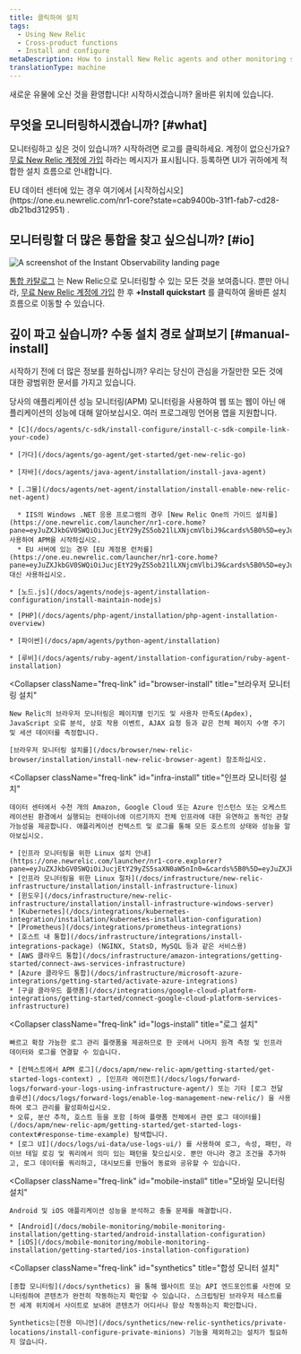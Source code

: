 ```yaml
---
title: 클릭하여 설치
tags:
  - Using New Relic
  - Cross-product functions
  - Install and configure
metaDescription: How to install New Relic agents and other monitoring solutions.
translationType: machine
---
```



새로운 유물에 오신 것을 환영합니다! 시작하시겠습니까? 올바른 위치에 있습니다.

## 무엇을 모니터링하시겠습니까? [#what]

모니터링하고 싶은 것이 있습니까? 시작하려면 로고를 클릭하세요. 계정이 없으신가요? [무료 New Relic 계정에 가입](https://newrelic.com/signup) 하라는 메시지가 표시됩니다. 등록하면 UI가 귀하에게 적합한 설치 흐름으로 안내합니다.

<Callout variant="important">
  EU 데이터 센터에 있는 경우 여기에서 [시작하십시오](https://one.eu.newrelic.com/nr1-core?state=cab9400b-31f1-fab7-cd28-db21bd312951) .
</Callout>

<TechTileGrid>
  <TechTile
    name="Android agent"
    icon="logo-android-color"
    to="https://one.newrelic.com/nr1-core/mobile-redirectors/mobile-new-application?state=33395854-87f5-42c3-ba66-c5139ffe9603"
  />

  <TechTile
    name="Amazon Web Services"
    icon="logo-aws"
    to="https://one.newrelic.com/infra/aws?state=0a9c6fc2-0927-48b0-3b7e-2a96e21d4810"
  />

  <TechTile
    name="Azure"
    icon="logo-azure"
    to="https://one.newrelic.com/infra/azure?state=8d86c76a-438c-08fd-be00-da0cd677f2c3"
  />

  <TechTile
    name="Browser agent"
    icon="logo-javascript"
    to="https://one.newrelic.com/nr1-core/browser-redirectors/browser-new-application"
  />

  <TechTile
    name="C SDK"
    icon="logo-c"
    to="https://one.newrelic.com/nr1-core?state=af6becca-be1e-7436-bfaf-6d953ecb6d17"
  />

  <TechTile
    name="Go agent"
    icon="logo-go"
    to="https://one.newrelic.com/nr1-core?state=0545168b-2b10-a80e-e884-e4012df58a54"
  />

  <TechTile
    name="Google Cloud Platform"
    icon="logo-gcloud"
    to="https://one.newrelic.com/infra/gcp?state=60f11f74-debe-a0ad-5dd2-bff8d86703dd"
  />

  <TechTile
    name="Infrastructure agent (Linux)"
    icon="logo-linux"
    to="https://one.newrelic.com/nr1-core?state=d063cbfb-5560-af73-4090-ca6cc1b4f27d"
  />

  <TechTile
    name="Infrastructure agent (Windows)"
    icon="logo-windows"
    to="https://one.newrelic.com/nr1-core?state=daa25c4e-f92e-7ae4-fe98-ab6e242567cb"
  />

  <TechTile
    name="iOS agent (XCFramework)"
    icon="logo-apple-color"
    to="https://one.newrelic.com/nr1-core/mobile-redirectors/mobile-new-application?state=0fcb563f-3bd9-5e9c-3c55-7555b9c2c764"
  />

  <TechTile
    name="Java agent"
    icon="logo-java"
    to="https://one.newrelic.com/nr1-core?state=c64efd1c-9107-c4d0-21c0-2b1d859a2231"
  />

  <TechTile
    name="Kubernetes integration"
    icon="logo-kubernetes"
    to="https://one.newrelic.com/nr1-core?state=5e7b815e-dd67-f0b1-39da-e2e3024e8637"
  />

  <TechTile
    name="Logs"
    icon="logo-newrelic"
    to="https://one.newrelic.com/nr1-core?state=dd53dfff-6107-6a5c-6f7e-e4f73efdc828"
  />

  <TechTile
    name=".NET agent"
    icon="logo-dotnet"
    to="https://one.newrelic.com/nr1-core?state=abd2b6e8-1742-cabf-ffab-f3bba2804149"
  />

  <TechTile
    name="Node.js agent"
    icon="logo-nodejs"
    to="https://one.newrelic.com/nr1-core?state=65cc8ebd-2c1f-2756-44c4-aed0a37d67c8"
  />

  <TechTile
    name="PHP agent"
    icon="logo-php"
    to="https://one.newrelic.com/nr1-core?state=ea8c1b2b-a8ab-b9e7-13b7-5f8db05848ff"
  />

  <TechTile
    name="Python agent"
    icon="logo-python"
    to="https://one.newrelic.com/nr1-core?state=754ab217-ad1d-a3d6-22a5-8d354c7709a5"
  />

  <TechTile
    name="Ruby agent"
    icon="logo-ruby"
    to="https://one.newrelic.com/nr1-core?state=bca86cc6-7cca-88e9-d4d6-1a3b7e0c1b78"
  />
</TechTileGrid>

## 모니터링할 더 많은 통합을 찾고 싶으십니까? [#io]

<img
  title="Instant observability landing page"
  alt="A screenshot of the Instant Observability landing page"
  src={installNrQuick}
/>

[통합 카탈로그](https://newrelic.com/instant-observability/) 는 New Relic으로 모니터링할 수 있는 모든 것을 보여줍니다. 뿐만 아니라, [무료 New Relic 계정에 가입](https://newrelic.com/signup) 한 후 **+Install quickstart** 를 클릭하여 올바른 설치 흐름으로 이동할 수 있습니다.

## 깊이 파고 싶습니까? 수동 설치 경로 살펴보기 [#manual-install]

시작하기 전에 더 많은 정보를 원하십니까? 우리는 당신이 관심을 가질만한 모든 것에 대한 광범위한 문서를 가지고 있습니다.

<CollapserGroup>
  <Collapser
    className="freq-link"
    id="apm-install"
    title="APM 에이전트 설치"
  >
    당사의 애플리케이션 성능 모니터링(APM) 모니터링을 사용하여 웹 또는 웹이 아닌 애플리케이션의 성능에 대해 알아보십시오. 여러 프로그래밍 언어용 앱을 지원합니다.

    * [C](/docs/agents/c-sdk/install-configure/install-c-sdk-compile-link-your-code)

    * [가다](/docs/agents/go-agent/get-started/get-new-relic-go)

    * [자바](/docs/agents/java-agent/installation/install-java-agent)

    * [.그물](/docs/agents/net-agent/installation/install-enable-new-relic-net-agent)

      * IIS의 Windows .NET 응용 프로그램의 경우 [New Relic One의 가이드 설치를](https://one.newrelic.com/launcher/nr1-core.home?pane=eyJuZXJkbGV0SWQiOiJucjEtY29yZS5ob21lLXNjcmVlbiJ9&cards%5B0%5D=eyJuZXJkbGV0SWQiOiJucjEtaW5zdGFsbC1uZXdyZWxpYy5ucjEtaW5zdGFsbC1uZXdyZWxpYyIsInBhdGgiOiJhcG0iLCJsYW5ndWFnZSI6ICJkb3RuZXQiLCAicmVjaXBlTmFtZSI6ICJkb3RuZXQtYWdlbnQtaW5zdGFsbGVyIiwgImluaXRpYWxBY3Rpb25JbmRleCI6MiwiYWNjb3VudElkIjpudWxsfQ==) 사용하여 APM을 시작하십시오.
      * EU 서버에 있는 경우 [EU 계정용 런처를](https://one.eu.newrelic.com/launcher/nr1-core.home?pane=eyJuZXJkbGV0SWQiOiJucjEtY29yZS5ob21lLXNjcmVlbiJ9&cards%5B0%5D=eyJuZXJkbGV0SWQiOiJucjEtaW5zdGFsbC1uZXdyZWxpYy5ucjEtaW5zdGFsbC1uZXdyZWxpYyIsInBhdGgiOiJhcG0iLCJsYW5ndWFnZSI6ICJkb3RuZXQiLCAicmVjaXBlTmFtZSI6ICJkb3RuZXQtYWdlbnQtaW5zdGFsbGVyIiwgImluaXRpYWxBY3Rpb25JbmRleCI6MiwiYWNjb3VudElkIjpudWxsfQ==) 대신 사용하십시오.

    * [노드.js](/docs/agents/nodejs-agent/installation-configuration/install-maintain-nodejs)

    * [PHP](/docs/agents/php-agent/installation/php-agent-installation-overview)

    * [파이썬](/docs/apm/agents/python-agent/installation)

    * [루비](/docs/agents/ruby-agent/installation-configuration/ruby-agent-installation)
  </Collapser>

  <Collapser
    className="freq-link"
    id="browser-install"
    title="브라우저 모니터링 설치"
  >
    New Relic의 브라우저 모니터링은 페이지별 인기도 및 사용자 만족도(Apdex), JavaScript 오류 분석, 상호 작용 이벤트, AJAX 요청 등과 같은 전체 페이지 수명 주기 및 세션 데이터를 측정합니다.

    [브라우저 모니터링 설치를](/docs/browser/new-relic-browser/installation/install-new-relic-browser-agent) 참조하십시오.
  </Collapser>

  <Collapser
    className="freq-link"
    id="infra-install"
    title="인프라 모니터링 설치"
  >
    데이터 센터에서 수천 개의 Amazon, Google Cloud 또는 Azure 인스턴스 또는 오케스트레이션된 환경에서 실행되는 컨테이너에 이르기까지 전체 인프라에 대한 유연하고 동적인 관찰 가능성을 제공합니다. 애플리케이션 컨텍스트 및 로그를 통해 모든 호스트의 상태와 성능을 알아보십시오.

    * [인프라 모니터링을 위한 Linux 설치 안내](https://one.newrelic.com/launcher/nr1-core.explorer?pane=eyJuZXJkbGV0SWQiOiJucjEtY29yZS5saXN0aW5nIn0=&cards%5B0%5D=eyJuZXJkbGV0SWQiOiJucjEtaW5zdGFsbC1uZXdyZWxpYy5ucjEtaW5zdGFsbC1uZXdyZWxpYyIsImFjdGl2ZUNvbXBvbmVudCI6IlZUU09FbnZpcm9ubWVudCIsInBhdGgiOiJndWlkZWQifQ==)
    * [인프라 모니터링을 위한 Linux 절차](/docs/infrastructure/new-relic-infrastructure/installation/install-infrastructure-linux)
    * [윈도우](/docs/infrastructure/new-relic-infrastructure/installation/install-infrastructure-windows-server)
    * [Kubernetes](/docs/integrations/kubernetes-integration/installation/kubernetes-installation-configuration)
    * [Prometheus](/docs/integrations/prometheus-integrations)
    * [호스트 내 통합](/docs/infrastructure/integrations/install-integrations-package) (NGINX, StatsD, MySQL 등과 같은 서비스용)
    * [AWS 클라우드 통합](/docs/infrastructure/amazon-integrations/getting-started/connect-aws-services-infrastructure)
    * [Azure 클라우드 통합](/docs/infrastructure/microsoft-azure-integrations/getting-started/activate-azure-integrations)
    * [구글 클라우드 플랫폼](/docs/integrations/google-cloud-platform-integrations/getting-started/connect-google-cloud-platform-services-infrastructure)
  </Collapser>

  <Collapser
    className="freq-link"
    id="logs-install"
    title="로그 설치"
  >
    빠르고 확장 가능한 로그 관리 플랫폼을 제공하므로 한 곳에서 나머지 원격 측정 및 인프라 데이터와 로그를 연결할 수 있습니다.

    * [컨텍스트에서 APM 로그](/docs/apm/new-relic-apm/getting-started/get-started-logs-context) , [인프라 에이전트](/docs/logs/forward-logs/forward-your-logs-using-infrastructure-agent/) 또는 기타 [로그 전달 솔루션](/docs/logs/forward-logs/enable-log-management-new-relic/) 을 사용하여 로그 관리를 활성화하십시오.
    * 오류, 분산 추적, 호스트 등을 포함 [하여 플랫폼 전체에서 관련 로그 데이터를](/docs/apm/new-relic-apm/getting-started/get-started-logs-context#response-time-example) 탐색합니다.
    * [로그 UI](/docs/logs/ui-data/use-logs-ui/) 를 사용하여 로그, 속성, 패턴, 라이브 테일 로깅 및 쿼리에서 의미 있는 패턴을 찾으십시오. 뿐만 아니라 경고 조건을 추가하고, 로그 데이터를 쿼리하고, 대시보드를 만들어 동료와 공유할 수 있습니다.
  </Collapser>

  <Collapser
    className="freq-link"
    id="mobile-install"
    title="모바일 모니터링 설치"
  >
    Android 및 iOS 애플리케이션 성능을 분석하고 충돌 문제를 해결합니다.

    * [Android](/docs/mobile-monitoring/mobile-monitoring-installation/getting-started/android-installation-configuration)
    * [iOS](/docs/mobile-monitoring/mobile-monitoring-installation/getting-started/ios-installation-configuration)
  </Collapser>

  <Collapser
    className="freq-link"
    id="synthetics"
    title="합성 모니터 설치"
  >
    [종합 모니터링](/docs/synthetics) 을 통해 웹사이트 또는 API 엔드포인트를 사전에 모니터링하여 콘텐츠가 완전히 작동하는지 확인할 수 있습니다. 스크립팅된 브라우저 테스트를 전 세계 위치에서 사이트로 보내어 콘텐츠가 어디서나 항상 작동하는지 확인합니다.

    Synthetics는[전용 미니언](/docs/synthetics/new-relic-synthetics/private-locations/install-configure-private-minions) 기능을 제외하고는 설치가 필요하지 않습니다.
  </Collapser>
</CollapserGroup>
